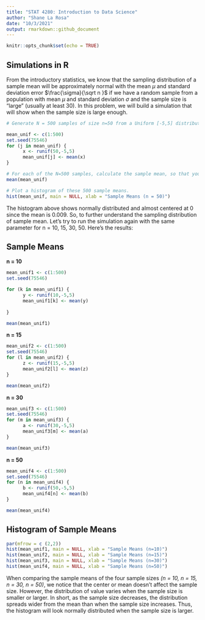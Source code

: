 ---
title: "STAT 4280: Introduction to Data Science"
author: "Shane La Rosa"
date: "10/3/2021"
output: rmarkdown::github_document
---

```{r setup, include=FALSE}
knitr::opts_chunk$set(echo = TRUE)
```

## Simulations in R

From the introductory statistics, we know that the sampling distribution of a sample mean will be approximately normal with the mean $\mu$ and standard deviation error $\frac{\sigma}{\sqrt n }$ if we have a random sample from a population with mean $\mu$ and standard deviation $\sigma$ and the sample size is "large" (usually at least 30). In this problem, we will build a simulation that will show when the sample size is large enough.

```{r  object,echo=TRUE}
# Generate N = 500 samples of size n=50 from a Uniform [-5,5] distribution. 

mean_unif <- c(1:500)
set.seed(75546)
for (j in mean_unif) {
      x <- runif(50,-5,5)
      mean_unif[j] <- mean(x) 
}

# For each of the N=500 samples, calculate the sample mean, so that you now have a vector of 500 sample means.
mean(mean_unif)

```


```{r toothlength, echo=FALSE}
# Plot a histogram of these 500 sample means.
hist(mean_unif, main = NULL, xlab = "Sample Means (n = 50)")
```



The histogram above shows normally distributed and almost centered at 0 since the mean is 0.009. So, to further understand the sampling distribution of sample mean. Let's try to run the simulation again with the same parameter for n = 10, 15, 30, 50. Here's the results:



## Sample Means


**n = 10**
```{r mean,echo=FALSE}

mean_unif1 <- c(1:500)
set.seed(75546)

for (k in mean_unif1) {
      y <- runif(10,-5,5)
      mean_unif1[k] <- mean(y) 
   
}

mean(mean_unif1)

```

**n = 15**
```{r r,echo=FALSE}

mean_unif2 <- c(1:500)
set.seed(75546)
for (l in mean_unif2) {
      z <- runif(15,-5,5)
      mean_unif2[l] <- mean(z) 
}

mean(mean_unif2)

```

**n = 30**
```{r r r, echo=FALSE}

mean_unif3 <- c(1:500)
set.seed(75546)
for (m in mean_unif3) {
      a <- runif(30,-5,5)
      mean_unif3[m] <- mean(a) 
}

mean(mean_unif3)

```

**n = 50**
```{r r r r,echo=FALSE}

mean_unif4 <- c(1:500)
set.seed(75546)
for (n in mean_unif4) {
      b <- runif(50,-5,5)
      mean_unif4[n] <- mean(b) 
}

mean(mean_unif4)

```


## Histogram of Sample Means
```{r r r r r, echo=FALSE}
par(mfrow = c (2,2))
hist(mean_unif1, main = NULL, xlab = "Sample Means (n=10)")
hist(mean_unif2, main = NULL, xlab = "Sample Means (n=15)")
hist(mean_unif3, main = NULL, xlab = "Sample Means (n=30)")
hist(mean_unif4, main = NULL, xlab = "Sample Means (n=50)")
```

When comparing the sample means of the four sample sizes *(n = 10, n = 15, n = 30, n = 50)*, we notice that the center or mean doesn't affect the sample size. However, the distribution of value varies when the sample size is smaller or larger. In short, as the sample size decreases, the distribution spreads wider from the mean than when the sample size increases. Thus, the histogram will look normally distributed when the sample size is larger.



